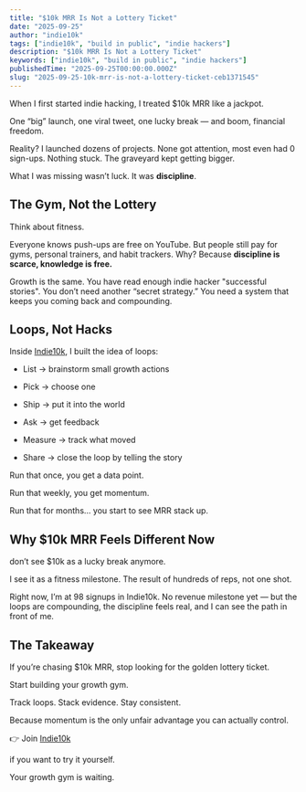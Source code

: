 ```yaml
---
title: "$10k MRR Is Not a Lottery Ticket"
date: "2025-09-25"
author: "indie10k"
tags: ["indie10k", "build in public", "indie hackers"]
description: "$10k MRR Is Not a Lottery Ticket"
keywords: ["indie10k", "build in public", "indie hackers"]
publishedTime: "2025-09-25T00:00:00.000Z"
slug: "2025-09-25-10k-mrr-is-not-a-lottery-ticket-ceb1371545"
---
```


When I first started indie hacking, I treated $10k MRR like a jackpot.

One “big” launch, one viral tweet, one lucky break — and boom, financial freedom.

Reality? I launched dozens of projects. None got attention, most even had  0 sign-ups. Nothing stuck. The graveyard kept getting bigger.

What I was missing wasn’t luck. It was **discipline**.

## The Gym, Not the Lottery

Think about fitness.

Everyone knows push-ups are free on YouTube. But people still pay for gyms, personal trainers, and habit trackers. Why? Because **discipline is scarce, knowledge is free.**

Growth is the same. You have read enough indie hacker "successful stories". You don’t need another “secret strategy.” You need a system that keeps you coming back and compounding.

## Loops, Not Hacks

Inside [Indie10k](https://indie10k.com), I built the idea of loops:

- List → brainstorm small growth actions

- Pick → choose one

- Ship → put it into the world

- Ask → get feedback

- Measure → track what moved

- Share → close the loop by telling the story

Run that once, you get a data point.

Run that weekly, you get momentum.

Run that for months… you start to see MRR stack up.

## Why $10k MRR Feels Different Now

don’t see $10k as a lucky break anymore.

I see it as a fitness milestone. The result of hundreds of reps, not one shot.

Right now, I’m at 98 signups in Indie10k. No revenue milestone yet — but the loops are compounding, the discipline feels real, and I can see the path in front of me.

## The Takeaway

If you’re chasing $10k MRR, stop looking for the golden lottery ticket.

Start building your growth gym.

Track loops. Stack evidence. Stay consistent.

Because momentum is the only unfair advantage you can actually control.

👉 Join [Indie10k](https://indie10k.com)

if you want to try it yourself.

Your growth gym is waiting.